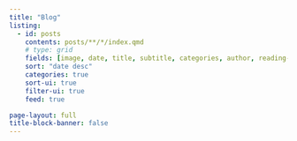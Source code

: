 ```yaml
---
title: "Blog"
listing:
  - id: posts
    contents: posts/**/*/index.qmd
    # type: grid
    fields: [image, date, title, subtitle, categories, author, reading-time]  
    sort: "date desc"
    categories: true
    sort-ui: true
    filter-ui: true
    feed: true

page-layout: full
title-block-banner: false
---
```



